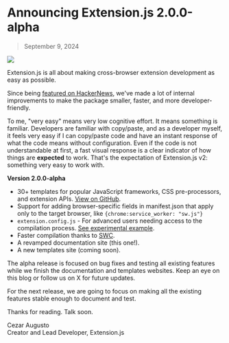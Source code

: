 # Announcing Extension.js 2.0.0-alpha

> September 9, 2024

![](../../../assets/blog/extension-2-0-0-alpha.png)

Extension.js is all about making cross-browser extension development as easy as possible.

Since being [featured on HackerNews](https://hnrankings.info/40210627/), we've made a lot of internal improvements to make the package smaller, faster, and more developer-friendly.

To me, "very easy" means very low cognitive effort. It means something is familiar. Developers are familiar with copy/paste, and as a developer myself, it feels very easy if I can copy/paste code and have an instant response of what the code means without configuration. Even if the code is not understandable at first, a fast visual response is a clear indicator of how things are **expected** to work. That's the expectation of Extension.js v2: something very easy to work with.

**Version 2.0.0-alpha**

- 30+ templates for popular JavaScript frameworks, CSS pre-processors, and extension APIs. [View on GitHub](https://github.com/extension-js/extension.js/tree/main/examples).
- Support for adding browser-specific fields in manifest.json that apply only to the target browser, like `{chrome:service_worker: "sw.js"}`
- `extension.config.js` - For advanced users needing access to the compilation process. [See experimental example](https://github.com/extension-js/extension.js/tree/main/examples/content-extension-config).
- Faster compilation thanks to [SWC](https://swc.rs/).
- A revamped documentation site (this one!).
- A new templates site (coming soon).

The alpha release is focused on bug fixes and testing all existing features while we finish the documentation and templates websites. Keep an eye on this blog or follow us on X for future updates.

For the next release, we are going to focus on making all the existing features stable enough to document and test.

Thanks for reading. Talk soon.

Cezar Augusto<br/>
Creator and Lead Developer, Extension.js
